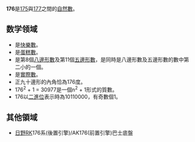{{Unreferenced|time=2020-05-24T10:02:52+00:00}}
{{noteTA|G1=Math}}
{{整数
| 质因数分解 = <math>2^4 \times 11</math>
| 罗马数字 = CLXXVI
}}
'''176'''是[[175|175]]與[[177|177]]之間的[[自然数|自然數]]。

== 数学领域 ==
{{數字性質|use math=yes}}
* 是[[快樂數|快樂數]]。
* 是[[蛋糕數|蛋糕數]]。
* 是第8個[[八邊形數|八邊形數]]及第11個[[五邊形數|五邊形數]]，是同時是八邊形數及五邊形數的數中第二小的一個。
* 是[[實際數|實際數]]。
* 正九十邊形的內角恰為176度。
* 176<sup>2</sup> + 1 = 30977是一個n<sup>2</sup> + 1形式的質數。
* 176以[[二進位|二進位]]表示時為10110000，有奇數個1。

==其他領域==
*[[日野|日野]]RK176系(後置引擎)/AK176(前置引擎)巴士底盤
{{num-stub}}